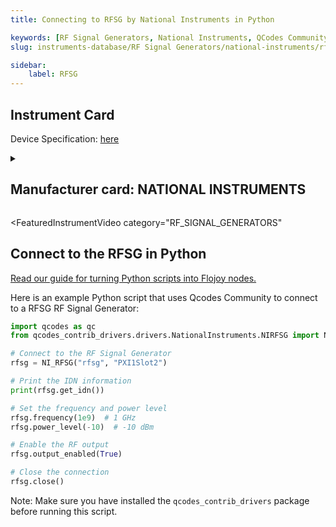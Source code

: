 ```yaml
---
title: Connecting to RFSG by National Instruments in Python

keywords: [RF Signal Generators, National Instruments, QCodes Community] 
slug: instruments-database/RF Signal Generators/national-instruments/rfsg 

sidebar:
    label: RFSG 
---
```



## Instrument Card





Device Specification: [here](/instruments-database/all-instruments)

<details style={{ marginTop: "15px"}}>
<summary><h2 style={{display:'inline'}}>Manufacturer card: NATIONAL INSTRUMENTS</h2></summary>

![NATIONAL INSTRUMENTS](https://res.cloudinary.com/dhopxs1y3/image/upload/v1692806169/Instruments/Vendor%20Logos/National_Instruments.png)

A producer of automated test equipment and virtual instrumentation software. Common applications include data acquisition, instrument control and machine vision.

- Headquarters: Austin, Texas, USA
- Yearly Revenue (millions, USD): 1657
- Vendor Website: [here](https://www.ni.com/en-ca.html)

</details>


<FeaturedInstrumentVideo
  category="RF_SIGNAL_GENERATORS"
></FeaturedInstrumentVideo>

## Connect to the RFSG in Python

[Read our guide for turning Python scripts into Flojoy nodes.](https://docs.flojoy.ai/contribution/blocks/custom-flojoy-block/)



<Tabs>
<TabItem value="Flojoy" label="Flojoy" className="flojoy-instrument-tabs">

<SectionsCard category="RF_SIGNAL_GENERATORS" manufacturer="National Instruments"></SectionsCard>

</TabItem>
<TabItem value="QCodes Community" label="QCodes Community">

Here is an example Python script that uses Qcodes Community to connect to a RFSG RF Signal Generator:

```python
import qcodes as qc
from qcodes_contrib_drivers.drivers.NationalInstruments.NIRFSG import NI_RFSG

# Connect to the RF Signal Generator
rfsg = NI_RFSG("rfsg", "PXI1Slot2")

# Print the IDN information
print(rfsg.get_idn())

# Set the frequency and power level
rfsg.frequency(1e9)  # 1 GHz
rfsg.power_level(-10)  # -10 dBm

# Enable the RF output
rfsg.output_enabled(True)

# Close the connection
rfsg.close()
```

Note: Make sure you have installed the `qcodes_contrib_drivers` package before running this script.

</TabItem>
</Tabs>